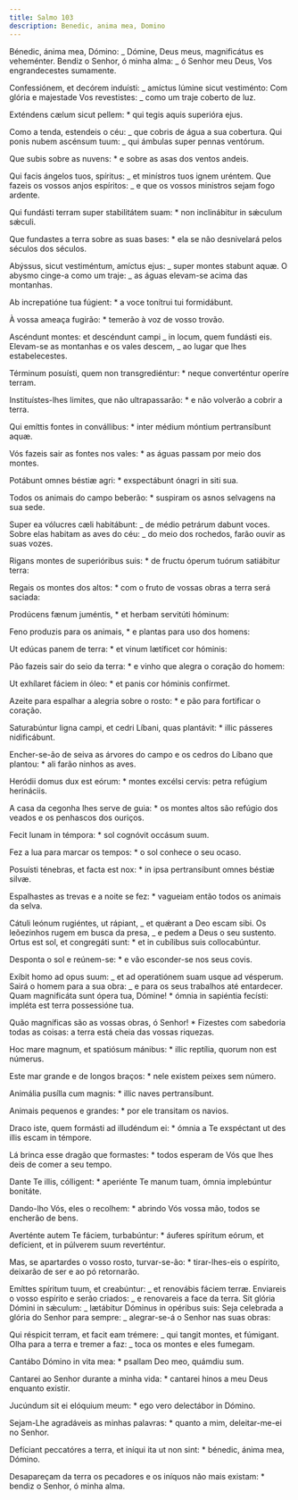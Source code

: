 ```yaml
---
title: Salmo 103
description: Benedic, anima mea, Domino
---
```


<div class="side-by-side not-content">

Bénedic, ánima mea, Dómino: _ Dómine, Deus meus, magnificátus es veheménter. Bendiz o Senhor, ó minha alma: _ ó Senhor meu Deus, Vos engrandecestes sumamente.

Confessiónem, et decórem induísti: _ amíctus lúmine sicut vestiménto: Com glória e majestade Vos revestistes: _ como um traje coberto de luz.

Exténdens cælum sicut pellem: \* qui tegis aquis superióra ejus.

Como a tenda, estendeis o céu: _ que cobris de água a sua cobertura. Qui ponis nubem ascénsum tuum: _ qui ámbulas super pennas ventórum.

Que subis sobre as nuvens: \* e sobre as asas dos ventos andeis.

Qui facis ángelos tuos, spíritus: _ et minístros tuos ignem uréntem. Que fazeis os vossos anjos espíritos: _ e que os vossos ministros sejam fogo ardente.

Qui fundásti terram super stabilitátem suam: \* non inclinábitur in sǽculum sǽculi.

Que fundastes a terra sobre as suas bases: \* ela se não desnivelará pelos séculos dos séculos.

Abýssus, sicut vestiméntum, amíctus ejus: _ super montes stabunt aquæ. O abysmo cinge-a como um traje: _ as águas elevam-se acima das montanhas.

Ab increpatióne tua fúgient: \* a voce tonítrui tui formidábunt.

À vossa ameaça fugirão: \* temerão à voz de vosso trovão.

Ascéndunt montes: et descéndunt campi _ in locum, quem fundásti eis. Elevam-se as montanhas e os vales descem, _ ao lugar que lhes estabelecestes.

Términum posuísti, quem non transgrediéntur: \* neque converténtur operíre terram.

Instituístes-lhes limites, que não ultrapassarão: \* e não volverão a cobrir a terra.

Qui emíttis fontes in convállibus: \* inter médium móntium pertransíbunt aquæ.

Vós fazeis sair as fontes nos vales: \* as águas passam por meio dos montes.

Potábunt omnes béstiæ agri: \* exspectábunt ónagri in siti sua.

Todos os animais do campo beberão: \* suspiram os asnos selvagens na sua sede.

Super ea vólucres cæli habitábunt: _ de médio petrárum dabunt voces. Sobre elas habitam as aves do céu: _ do meio dos rochedos, farão ouvir as suas vozes.

Rigans montes de superióribus suis: \* de fructu óperum tuórum satiábitur terra:

Regais os montes dos altos: \* com o fruto de vossas obras a terra será saciada:

Prodúcens fænum juméntis, \* et herbam servitúti hóminum:

Feno produzis para os animais, \* e plantas para uso dos homens:

Ut edúcas panem de terra: \* et vinum lætíficet cor hóminis:

Pão fazeis sair do seio da terra: \* e vinho que alegra o coração do homem:

Ut exhílaret fáciem in óleo: \* et panis cor hóminis confírmet.

Azeite para espalhar a alegria sobre o rosto: \* e pão para fortificar o coração.

Saturabúntur ligna campi, et cedri Líbani, quas plantávit: \* illic pásseres nidificábunt.

Encher-se-ão de seiva as árvores do campo e os cedros do Líbano que plantou: \* ali farão ninhos as aves.

Heródii domus dux est eórum: \* montes excélsi cervis: petra refúgium herináciis.

A casa da cegonha lhes serve de guia: \* os montes altos são refúgio dos veados e os penhascos dos ouriços.

Fecit lunam in témpora: \* sol cognóvit occásum suum.

Fez a lua para marcar os tempos: \* o sol conhece o seu ocaso.

Posuísti ténebras, et facta est nox: \* in ipsa pertransíbunt omnes béstiæ silvæ.

Espalhastes as trevas e a noite se fez: \* vagueiam então todos os animais da selva.

Cátuli leónum rugiéntes, ut rápiant, _ et quǽrant a Deo escam sibi. Os leõezinhos rugem em busca da presa, _ e pedem a Deus o seu sustento. Ortus est sol, et congregáti sunt: \* et in cubílibus suis collocabúntur.

Desponta o sol e reúnem-se: \* e vão esconder-se nos seus covis.

Exíbit homo ad opus suum: _ et ad operatiónem suam usque ad vésperum. Sairá o homem para a sua obra: _ e para os seus trabalhos até entardecer. Quam magnificáta sunt ópera tua, Dómine! \* ómnia in sapiéntia fecísti: impléta est terra possessióne tua.

Quão magníficas são as vossas obras, ó Senhor! \* Fizestes com sabedoria todas as coisas: a terra está cheia das vossas riquezas.

Hoc mare magnum, et spatiósum mánibus: \* illic reptília, quorum non est númerus.

Este mar grande e de longos braços: \* nele existem peixes sem número.

Animália pusílla cum magnis: \* illic naves pertransíbunt.

Animais pequenos e grandes: \* por ele transitam os navios.

Draco iste, quem formásti ad illudéndum ei: \* ómnia a Te exspéctant ut des illis escam in témpore.

Lá brinca esse dragão que formastes: \* todos esperam de Vós que lhes deis de comer a seu tempo.

Dante Te illis, cólligent: \* aperiénte Te manum tuam, ómnia implebúntur bonitáte.

Dando-lho Vós, eles o recolhem: \* abrindo Vós vossa mão, todos se encherão de bens.

Averténte autem Te fáciem, turbabúntur: \* áuferes spíritum eórum, et defícient, et in púlverem suum reverténtur.

Mas, se apartardes o vosso rosto, turvar-se-ão: \* tirar-lhes-eis o espírito, deixarão de ser e ao pó retornarão.

Emíttes spíritum tuum, et creabúntur: _ et renovábis fáciem terræ. Enviareis o vosso espírito e serão criados: _ e renovareis a face da terra. Sit glória Dómini in sǽculum: _ lætábitur Dóminus in opéribus suis: Seja celebrada a glória do Senhor para sempre: _ alegrar-se-á o Senhor nas suas obras:

Qui réspicit terram, et facit eam trémere: _ qui tangit montes, et fúmigant. Olha para a terra e tremer a faz: _ toca os montes e eles fumegam.

Cantábo Dómino in vita mea: \* psallam Deo meo, quámdiu sum.

Cantarei ao Senhor durante a minha vida: \* cantarei hinos a meu Deus enquanto existir.

Jucúndum sit ei elóquium meum: \* ego vero delectábor in Dómino.

Sejam-Lhe agradáveis as minhas palavras: \* quanto a mim, deleitar-me-ei no Senhor.

Defíciant peccatóres a terra, et iníqui ita ut non sint: \* bénedic, ánima mea, Dómino.

Desapareçam da terra os pecadores e os iníquos não mais existam: \* bendiz o Senhor, ó minha alma.

</div>

